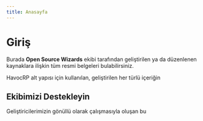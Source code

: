 ```yaml
---
title: Anasayfa
---
```



# Giriş

Burada **Open Source Wizards** ekibi tarafından geliştirilen ya da düzenlenen kaynaklara ilişkin tüm resmi belgeleri bulabilirsiniz.

HavocRP alt yapısı için kullanılan, geliştirilen her türlü içeriğin

## Ekibimizi Destekleyin

Geliştiricilerimizin gönüllü olarak çalışmasıyla oluşan bu

<div className="mt-2 flex flex-wrap justify-evenly gap-4">
  <SocialMediaLink image="https://avatars.githubusercontent.com/u/12395430?v=4" name="Yankı" twitterName="leithrien" />
</div>
